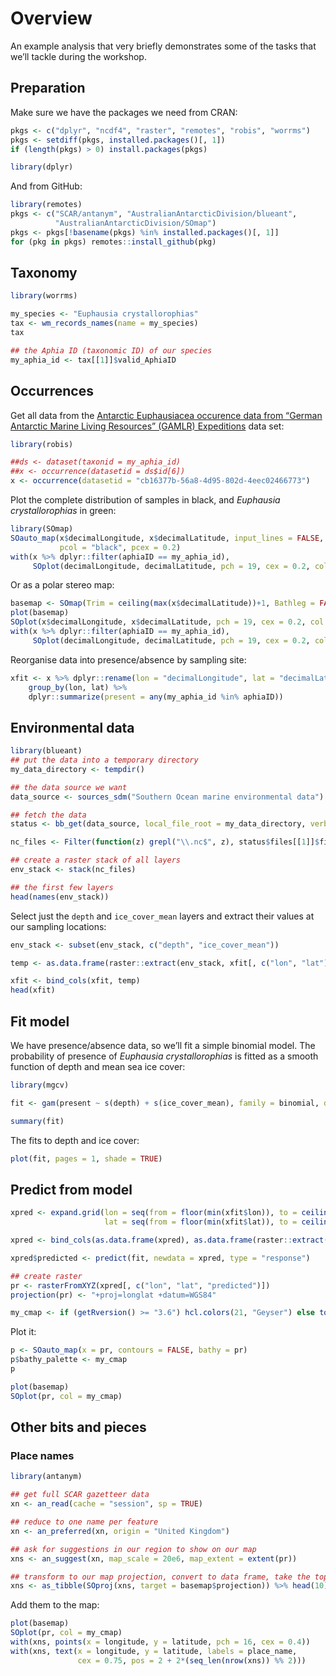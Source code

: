 # Overview

An example analysis that very briefly demonstrates some of the tasks that we'll tackle during the workshop.

## Preparation

Make sure we have the packages we need from CRAN:

```r
pkgs <- c("dplyr", "ncdf4", "raster", "remotes", "robis", "worrms")
pkgs <- setdiff(pkgs, installed.packages()[, 1])
if (length(pkgs) > 0) install.packages(pkgs)

library(dplyr)
```

And from GitHub:

```r
library(remotes)
pkgs <- c("SCAR/antanym", "AustralianAntarcticDivision/blueant",
          "AustralianAntarcticDivision/SOmap")
pkgs <- pkgs[!basename(pkgs) %in% installed.packages()[, 1]]
for (pkg in pkgs) remotes::install_github(pkg)
```

## Taxonomy

```r
library(worrms)

my_species <- "Euphausia crystallorophias"
tax <- wm_records_names(name = my_species)
tax

## the Aphia ID (taxonomic ID) of our species
my_aphia_id <- tax[[1]]$valid_AphiaID
```

## Occurrences

Get all data from the [Antarctic Euphausiacea occurence data from "German Antarctic Marine Living Resources" (GAMLR) Expeditions](https://ipt.biodiversity.aq/resource?r=gamlr) data set:

```r
library(robis)

##ds <- dataset(taxonid = my_aphia_id)
##x <- occurrence(datasetid = ds$id[6])
x <- occurrence(datasetid = "cb16377b-56a8-4d95-802d-4eec02466773")
```

Plot the complete distribution of samples in black, and *Euphausia crystallorophias* in green:

```r
library(SOmap)
SOauto_map(x$decimalLongitude, x$decimalLatitude, input_lines = FALSE, contours = FALSE, 
           pcol = "black", pcex = 0.2)
with(x %>% dplyr::filter(aphiaID == my_aphia_id), 
     SOplot(decimalLongitude, decimalLatitude, pch = 19, cex = 0.2, col = "green"))
```

Or as a polar stereo map:

```r
basemap <- SOmap(Trim = ceiling(max(x$decimalLatitude))+1, Bathleg = FALSE)
plot(basemap)
SOplot(x$decimalLongitude, x$decimalLatitude, pch = 19, cex = 0.2, col = "black")
with(x %>% dplyr::filter(aphiaID == my_aphia_id), 
     SOplot(decimalLongitude, decimalLatitude, pch = 19, cex = 0.2, col = "green"))
```

Reorganise data into presence/absence by sampling site:

```r
xfit <- x %>% dplyr::rename(lon = "decimalLongitude", lat = "decimalLatitude") %>%
    group_by(lon, lat) %>%
    dplyr::summarize(present = any(my_aphia_id %in% aphiaID))
```

## Environmental data

```r
library(blueant)
## put the data into a temporary directory
my_data_directory <- tempdir()

## the data source we want
data_source <- sources_sdm("Southern Ocean marine environmental data")

## fetch the data
status <- bb_get(data_source, local_file_root = my_data_directory, verbose = TRUE)
```

```r
nc_files <- Filter(function(z) grepl("\\.nc$", z), status$files[[1]]$file)

## create a raster stack of all layers
env_stack <- stack(nc_files)

## the first few layers
head(names(env_stack))
```

Select just the `depth` and `ice_cover_mean` layers and extract their values at our sampling locations:

```r
env_stack <- subset(env_stack, c("depth", "ice_cover_mean"))

temp <- as.data.frame(raster::extract(env_stack, xfit[, c("lon", "lat")]))

xfit <- bind_cols(xfit, temp)
head(xfit)
```

## Fit model

We have presence/absence data, so we'll fit a simple binomial model. The probability of presence of *Euphausia crystallorophias* is fitted as a smooth function of depth and mean sea ice cover:

```r
library(mgcv)

fit <- gam(present ~ s(depth) + s(ice_cover_mean), family = binomial, data = xfit)

summary(fit)
```

The fits to depth and ice cover:

```r
plot(fit, pages = 1, shade = TRUE)
```

## Predict from model

```r
xpred <- expand.grid(lon = seq(from = floor(min(xfit$lon)), to = ceiling(max(xfit$lon)), by = 0.25),
                     lat = seq(from = floor(min(xfit$lat)), to = ceiling(max(xfit$lat)), by = 0.25))

xpred <- bind_cols(as.data.frame(xpred), as.data.frame(raster::extract(env_stack, xpred[, c("lon", "lat")])))

xpred$predicted <- predict(fit, newdata = xpred, type = "response")

## create raster
pr <- rasterFromXYZ(xpred[, c("lon", "lat", "predicted")])
projection(pr) <- "+proj=longlat +datum=WGS84"

my_cmap <- if (getRversion() >= "3.6") hcl.colors(21, "Geyser") else topo.colors(21)
```

Plot it:

```r
p <- SOauto_map(x = pr, contours = FALSE, bathy = pr)
p$bathy_palette <- my_cmap
p
```

```r
plot(basemap)
SOplot(pr, col = my_cmap)
```

## Other bits and pieces

### Place names

```r
library(antanym)

## get full SCAR gazetteer data
xn <- an_read(cache = "session", sp = TRUE)

## reduce to one name per feature
xn <- an_preferred(xn, origin = "United Kingdom")

## ask for suggestions in our region to show on our map
xns <- an_suggest(xn, map_scale = 20e6, map_extent = extent(pr))

## transform to our map projection, convert to data frame, take the top 10
xns <- as_tibble(SOproj(xns, target = basemap$projection)) %>% head(10)
```

Add them to the map:

```r
plot(basemap)
SOplot(pr, col = my_cmap)
with(xns, points(x = longitude, y = latitude, pch = 16, cex = 0.4))
with(xns, text(x = longitude, y = latitude, labels = place_name, 
               cex = 0.75, pos = 2 + 2*(seq_len(nrow(xns)) %% 2)))
```
